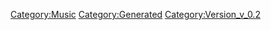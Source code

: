 {{Music
 |Name=ダイナム超合金
 |ID=143
 |Cov=144
 |Cd=15
 |Nam=137
 |Div=137
 |Ma=2
 |SerieId=2
 |SerieLogoId=2
 |WavId=144
 |VariationId=0
 |Dsc=137
 |Strt=10
 |ValkyrieBattle=1
 |ValkyrieIntro=1
 |ValkyrieIntroSky=1
 |DivaSolo=1
 |DivaMulti=1
 |Exp=2
 |OfficialName=ダイナム超合金
 |VocalName=ランカ・リー＝中島愛
 |Description=作品：劇場版マクロスF〜イツワリノウタヒメ〜<br /><br />歌手：ランカ・リー＝中島愛<br /><br />作詞：黒河影次<br />作曲：菅野よう子
 |StoryTitle=
 |StoryDesc=
 |BuyURL=https://recochoku.jp/song/S20287673/single?ds=34296088
 |BannerId=0
 |AnmStoreURL=
}}
[[Category:Music]]
[[Category:Generated]]
[[Category:Version_v_0.2]]
